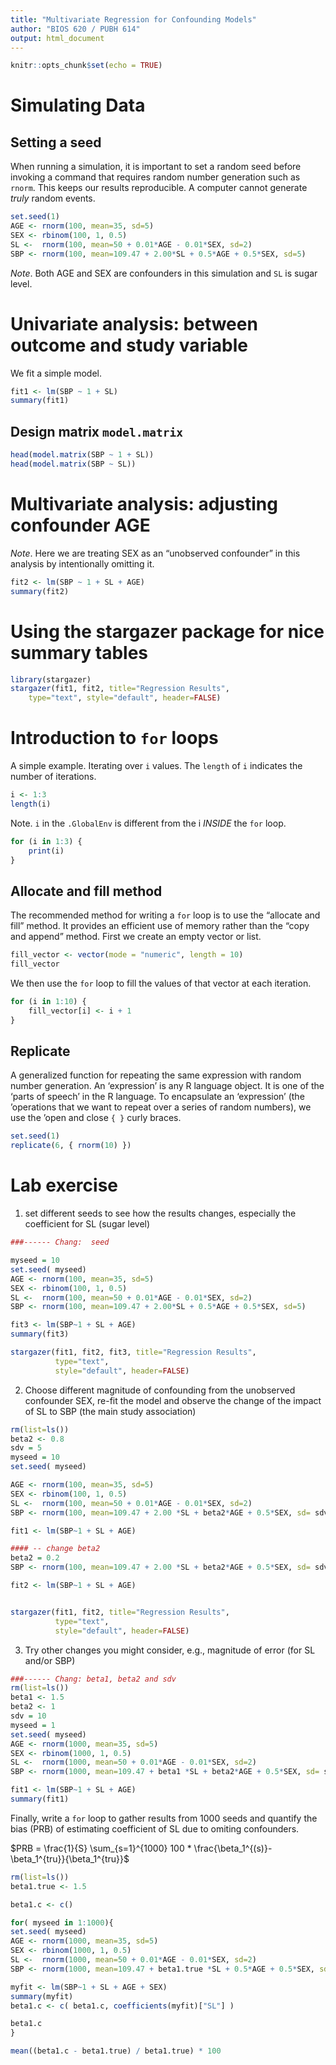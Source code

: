 ```yaml
---
title: "Multivariate Regression for Confounding Models"
author: "BIOS 620 / PUBH 614"
output: html_document
---
```


```r
knitr::opts_chunk$set(echo = TRUE)
```

# Simulating Data

## Setting a seed

When running a simulation, it is important to set a random seed before
invoking a command that requires random number generation such as
`rnorm`. This keeps our results reproducible. A computer cannot generate
_truly_ random events.

```r
set.seed(1)
AGE <- rnorm(100, mean=35, sd=5)
SEX <- rbinom(100, 1, 0.5)
SL <-  rnorm(100, mean=50 + 0.01*AGE - 0.01*SEX, sd=2)
SBP <- rnorm(100, mean=109.47 + 2.00*SL + 0.5*AGE + 0.5*SEX, sd=5)
```

*Note*. Both AGE and SEX are confounders in this simulation and `SL` is
sugar level.

# Univariate analysis: between outcome and study variable

We fit a simple model. 

```r
fit1 <- lm(SBP ~ 1 + SL)
summary(fit1)
```

## Design matrix `model.matrix`

```r
head(model.matrix(SBP ~ 1 + SL))
head(model.matrix(SBP ~ SL))
```

# Multivariate analysis: adjusting confounder AGE 

*Note*. Here we are treating SEX as an "unobserved confounder" in this analysis by
intentionally omitting it.

```r
fit2 <- lm(SBP ~ 1 + SL + AGE)
summary(fit2)
```

# Using the stargazer package for nice summary tables 

```r
library(stargazer)
stargazer(fit1, fit2, title="Regression Results",
    type="text", style="default", header=FALSE)
```

# Introduction to `for` loops

A simple example. Iterating over `i` values. The `length` of `i` indicates
the number of iterations. 

```r
i <- 1:3
length(i)
```

Note. `i` in the `.GlobalEnv` is different from the i *INSIDE* the `for` loop.

```r
for (i in 1:3) {
    print(i)
}
```

## Allocate and fill method

The recommended method for writing a `for` loop is to use the "allocate and
fill" method. It provides an efficient use of memory rather than the
"copy and append" method. First we create an empty vector or list.

```r
fill_vector <- vector(mode = "numeric", length = 10)
fill_vector
```

We then use the `for` loop to fill the values of that vector at each
iteration.

```r
for (i in 1:10) {
    fill_vector[i] <- i + 1
}
```

## Replicate

A generalized function for repeating the same expression with random
number generation. An 'expression' is any R language object. It is one of the
'parts of speech' in the R language. To encapsulate an 'expression' (the
'operations that we want to repeat over a series of random numbers), we use the
'open and close `{ }` curly braces.

```r
set.seed(1)
replicate(6, { rnorm(10) })
```

# Lab exercise

1. set different seeds to see how the results changes, especially
    the coefficient for SL (sugar level)
    
```r
###------ Chang:  seed

myseed = 10
set.seed( myseed)
AGE <- rnorm(100, mean=35, sd=5)
SEX <- rbinom(100, 1, 0.5)
SL <-  rnorm(100, mean=50 + 0.01*AGE - 0.01*SEX, sd=2)
SBP <- rnorm(100, mean=109.47 + 2.00*SL + 0.5*AGE + 0.5*SEX, sd=5)

fit3 <- lm(SBP~1 + SL + AGE)
summary(fit3)

stargazer(fit1, fit2, fit3, title="Regression Results",
          type="text",
          style="default", header=FALSE)
```

2. Choose different magnitude of confounding from the unobserved 
   confounder SEX, re-fit the model and observe the change of the
   impact of SL to SBP (the main study association)
   
```r
rm(list=ls())
beta2 <- 0.8
sdv = 5
myseed = 10
set.seed( myseed)

AGE <- rnorm(100, mean=35, sd=5)
SEX <- rbinom(100, 1, 0.5)
SL <-  rnorm(100, mean=50 + 0.01*AGE - 0.01*SEX, sd=2)
SBP <- rnorm(100, mean=109.47 + 2.00 *SL + beta2*AGE + 0.5*SEX, sd= sdv)

fit1 <- lm(SBP~1 + SL + AGE)

#### -- change beta2
beta2 = 0.2
SBP <- rnorm(100, mean=109.47 + 2.00 *SL + beta2*AGE + 0.5*SEX, sd= sdv)

fit2 <- lm(SBP~1 + SL + AGE)


stargazer(fit1, fit2, title="Regression Results",
          type="text",
          style="default", header=FALSE)
```

3. Try other changes you might consider, e.g., magnitude of error (for
   SL and/or SBP)
   
```r
###------ Chang: beta1, beta2 and sdv
rm(list=ls())
beta1 <- 1.5
beta2 <- 1
sdv = 10
myseed = 1
set.seed( myseed)
AGE <- rnorm(1000, mean=35, sd=5)
SEX <- rbinom(1000, 1, 0.5)
SL <-  rnorm(1000, mean=50 + 0.01*AGE - 0.01*SEX, sd=2)
SBP <- rnorm(1000, mean=109.47 + beta1 *SL + beta2*AGE + 0.5*SEX, sd= sdv)

fit1 <- lm(SBP~1 + SL + AGE)
summary(fit1)
```
   
Finally, write a `for` loop to gather results from 1000 seeds and
quantify the bias (PRB) of estimating coefficient of SL due to
omiting confounders.

$PRB = \frac{1}{S} \sum_{s=1}^{1000} 100 * \frac{\beta_1^{(s)}-\beta_1^{tru}}{\beta_1^{tru}}$

```r
rm(list=ls())
beta1.true <- 1.5

beta1.c <- c()

for( myseed in 1:1000){
set.seed( myseed)
AGE <- rnorm(1000, mean=35, sd=5)
SEX <- rbinom(1000, 1, 0.5)
SL <-  rnorm(1000, mean=50 + 0.01*AGE - 0.01*SEX, sd=2)
SBP <- rnorm(1000, mean=109.47 + beta1.true *SL + 0.5*AGE + 0.5*SEX, sd= 5)

myfit <- lm(SBP~1 + SL + AGE + SEX)
summary(myfit)
beta1.c <- c( beta1.c, coefficients(myfit)["SL"] )

beta1.c
}

mean((beta1.c - beta1.true) / beta1.true) * 100

```
